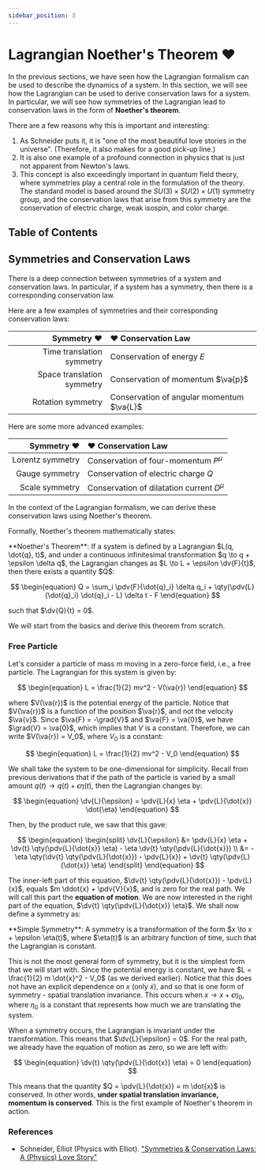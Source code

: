 ```yaml
---
sidebar_position: 3
---
```




# Lagrangian Noether's Theorem ❤️

In the previous sections, we have seen how the Lagrangian formalism can be used to describe the dynamics of a system.
In this section, we will see how the Lagrangian can be used to derive conservation laws for a system.
In particular, we will see how symmetries of the Lagrangian lead to conservation laws in the form of **Noether's theorem**.

There are a few reasons why this is important and interesting:

1. As Schneider puts it, it is "one of the most beautiful love stories in the universe".
    (Therefore, it also makes for a good pick-up line.)
2. It is also one example of a profound connection in physics that is just not apparent from Newton's laws.
3. This concept is also exceedingly important in quantum field theory, where symmetries play a central role in the formulation of the theory.
    The standard model is based around the $SU(3) \times SU(2) \times U(1)$ symmetry group, and the conservation laws that arise from this symmetry are the conservation of electric charge, weak isospin, and color charge.

## Table of Contents

<TOCInline toc={toc} />

## Symmetries and Conservation Laws

There is a deep connection between symmetries of a system and conservation laws.
In particular, if a system has a symmetry, then there is a corresponding conservation law.

Here are a few examples of symmetries and their corresponding conservation laws:

| <span className="blue">Symmetry ❤️</span> | <span className="pink">❤️ Conservation Law</span> |
| ---: | :--- |
| <span className="blue">Time translation symmetry</span> | <span className="pink">Conservation of energy $E$</span> |
| <span className="blue">Space translation symmetry</span> | <span className="pink">Conservation of momentum $\va{p}$</span> |
| <span className="blue">Rotation symmetry</span> | <span className="pink">Conservation of angular momentum $\va{L}$</span> |

Here are some more advanced examples:

| <span className="blue">Symmetry ❤️</span> | <span className="pink">❤️ Conservation Law</span> |
| ---: | :--- |
| <span className="blue">Lorentz symmetry</span> | <span className="pink">Conservation of four-momentum $P^\mu$</span> |
| <span className="blue">Gauge symmetry</span> | <span className="pink">Conservation of electric charge $Q$</span> |
| <span className="blue">Scale symmetry</span> | <span className="pink">Conservation of dilatation current $D^\mu$</span> |

In the context of the Lagrangian formalism, we can derive these conservation laws using Noether's theorem.

Formally, Noether's theorem mathematically states:

<Boxed>
**Noether's Theorem**: If a system is defined by a Lagrangian $L(q, \dot{q}, t)$, and under a continuous infinitesimal transformation $q \to q + \epsilon \delta q$, the Lagrangian changes as $L \to L + \epsilon \dv{F}{t}$, then there exists a quantity $Q$:

$$
\begin{equation}
Q = \sum_i \pdv{F}{\dot{q}_i} \delta q_i + \qty(\pdv{L}{\dot{q}_i} \dot{q}_i - L) \delta t - F
\end{equation}
$$

such that $\dv{Q}{t} = 0$.
</Boxed>

We will start from the basics and derive this theorem from scratch.

### Free Particle

Let's consider a particle of mass $m$ moving in a zero-force field, i.e., a free particle.
The Lagrangian for this system is given by:

$$
\begin{equation}
L = \frac{1}{2} mv^2 - V(\va{r})
\end{equation}
$$

where $V(\va{r})$ is the potential energy of the particle.
Notice that $V(\va{r})$ is a function of the position $\va{r}$, and not the velocity $\va{v}$.
Since $\va{F} = -\grad{V}$ and $\va{F} = \va{0}$, we have $\grad{V} = \va{0}$, which implies that $V$ is a constant.
Therefore, we can write $V(\va{r}) = V_0$, where $V_0$ is a constant:

$$
\begin{equation}
L = \frac{1}{2} mv^2 - V_0
\end{equation}
$$

We shall take the system to be one-dimensional for simplicity.
Recall from previous derivations that if the path of the particle is varied by a small amount $q(t) \to q(t) + \epsilon \eta (t)$, then the Lagrangian changes by:

$$
\begin{equation}
\dv{L}{\epsilon} = \pdv{L}{x} \eta + \pdv{L}{\dot{x}} \dot{\eta}
\end{equation}
$$

Then, by the product rule, we saw that this gave:

$$
\begin{equation}
\begin{split}
\dv{L}{\epsilon} &= \pdv{L}{x} \eta + \dv{t} \qty(\pdv{L}{\dot{x}} \eta) - \eta \dv{t} \qty(\pdv{L}{\dot{x}}) \\
&= -\eta \qty(\dv{t} \qty(\pdv{L}{\dot{x}}) - \pdv{L}{x}) + \dv{t} \qty(\pdv{L}{\dot{x}} \eta)
\end{split}
\end{equation}
$$

The inner-left part of this equation, $\dv{t} \qty(\pdv{L}{\dot{x}}) - \pdv{L}{x}$, equals $m \ddot{x} + \pdv{V}{x}$, and is zero for the real path.
We will call this part the **equation of motion**.
We are now interested in the right part of the equation, $\dv{t} \qty(\pdv{L}{\dot{x}} \eta)$.
We shall now define a symmetry as:

<Boxed>
**Simple Symmetry**: A symmetry is a transformation of the form $x \to x + \epsilon \eta(t)$, where $\eta(t)$ is an arbitrary function of time, such that the Lagrangian is constant.
</Boxed>

This is not the most general form of symmetry, but it is the simplest form that we will start with.
Since the potential energy is constant, we have $L = \frac{1}{2} m \dot{x}^2 - V_0$ (as we derived earlier).
Notice that this does not have an explicit dependence on $x$ (only $\dot{x}$), and so that is one form of symmetry - spatial translation invariance.
This occurs when $x \to x + \epsilon \eta_0$, where $\eta_0$ is a constant that represents how much we are translating the system.

When a symmetry occurs, the Lagrangian is invariant under the transformation. This means that $\dv{L}{\epsilon} = 0$.
For the real path, we already have the equation of motion as zero, so we are left with:

$$
\begin{equation}
\dv{t} \qty(\pdv{L}{\dot{x}} \eta) = 0
\end{equation}
$$

This means that the quantity $Q = \pdv{L}{\dot{x}} = m \dot{x}$ is conserved.
In other words, **under spatial translation invariance, momentum is conserved**.
This is the first example of Noether's theorem in action.

### References

- Schneider, Elliot (Physics with Elliot). ["Symmetries & Conservation Laws: A (Physics) Love Story"](https://www.youtube.com/watch?v=O0NYaO_OnH4)
